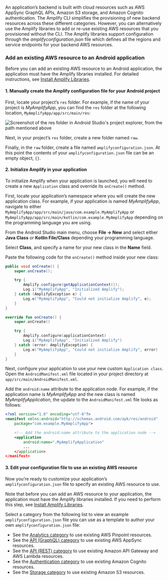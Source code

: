 An application’s backend is built with cloud resources such as AWS AppSync GraphQL APIs, Amazon S3 storage, and Amazon Cognito authentication. The Amplify CLI simplifies the provisioning of new backend resources across these different categories. However, you can alternatively use the Amplify libraries to add or re-use existing AWS resources that you provisioned without the CLI. The Amplify libraries support configuration through the _amplifyconfiguration.json_ file which defines all the regions and service endpoints for your backend AWS resources.

### Add an existing AWS resource to an Android application

Before you can add an existing AWS resource to an Android application, the application must have the Amplify libraries installed. For detailed instructions, see [Install Amplify Libraries](/[platform]/prev/start/project-setup/create-application/#n2-install-amplify-libraries).

#### 1. Manually create the Amplify configuration file for your Android project

First, locate your project’s `res` folder. For example, if the name of your project is _MyAmplifyApp_, you can find the `res` folder at the following location, `MyAmplifyApp/app/src/main/res`:

![Screenshot of the res folder in Android Studio's project explorer, from the path mentioned above](/images/project-setup/2_useExistingResources.png)

Next, in your project’s `res` folder, create a new folder named `raw`.

Finally, in the `raw` folder, create a file named `amplifyconfiguration.json`. At this point the contents of your `amplifyconfiguration.json` file can be an empty object, `{}`.

#### 2. Initialize Amplify in your application

To initialize Amplify when your application is launched, you will need to create a new `Application` class and override its `onCreate()` method.

First, locate your application’s namespace where you will create the new application class. For example, if your application is named _MyAmplifyApp_, navigate to either `MyAmplifyApp/app/src/main/java/com.example.MyAmplifyApp` or `MyAmplifyApp/app/src/main/kotlin/com.example.MyAmplifyApp` depending on the programming language you are using.

From the Android Studio main menu, choose **File -> New** and select either **Java Class** or **Kotlin File/Class** depending your programming language.

Select **Class**, and specify a name for your new class in the **Name** field.

Paste the following code for the `onCreate()` method inside your new class:

<BlockSwitcher>

<Block name="Java">

```java
public void onCreate() {
    super.onCreate();

    try {
        Amplify.configure(getApplicationContext());
        Log.i("MyAmplifyApp", "Initialized Amplify");
    } catch (AmplifyException e) {
        Log.e("MyAmplifyApp", "Could not initialize Amplify", e);
    }
}
```

</Block>

<Block name="Kotlin">

```kotlin
override fun onCreate() {
    super.onCreate()

    try {
        Amplify.configure(applicationContext)
        Log.i("MyAmplifyApp", "Initialized Amplify")
    } catch (error: AmplifyException) {
        Log.e("MyAmplifyApp", "Could not initialize Amplify", error)
    }
}
```

</Block>

</BlockSwitcher>

Next, configure your application to use your new custom `Application class`. Open the `AndroidManifest.xml` file located in your project directory at `app/src/main/AndroidManifest.xml`.

Add the `android:name` attribute to the application node. For example, if the application name is _MyAmplifyApp_ and the new class is named _MyAmplifyApplication_, the update to the `AndroidManifest.xml` file looks as follows:

```xml
<?xml version="1.0" encoding="utf-8"?>
<manifest xmlns:android="http://schemas.android.com/apk/res/android"
    package="com.example.MyAmplifyApp">

    <!-- Add the android:name attribute to the application node -->
    <application
        android:name=".MyAmplifyApplication"
        ...
    </application>
</manifest>
```

#### 3. Edit your configuration file to use an existing AWS resource

Now you’re ready to customize your application’s `amplifyconfiguration.json` file to specify an existing AWS resource to use.

Note that before you can add an AWS resource to your application, the application must have the Amplify libraries installed. If you need to perform this step, see [Install Amplify Libraries](/[platform]/prev/start/project-setup/create-application/#n2-install-amplify-libraries).

Select a category from the following list to view an example `amplifyconfiguration.json` file you can use as a template to author your own `amplifyconfiguration.json` file:

- See the [Analytics category](/[platform]/prev/build-a-backend/more-features/analytics/existing-resources/) to use existing AWS Pinpoint resources.
- See the [API (GraphQL) category](/[platform]/prev/build-a-backend/graphqlapi/) to use existing AWS AppSync resources.
- See the [API (REST) category](/[platform]/prev/build-a-backend/restapi/existing-resources/) to use existing Amazon API Gateway and AWS Lambda resources.
- See the [Authentication category](/[platform]/prev/build-a-backend/auth/set-up-auth/#prerequisites) to use existing Amazon Cognito resources.
- See the [Storage category](/[platform]/prev/build-a-backend/storage/existing-resources/) to use existing Amazon S3 resources.
